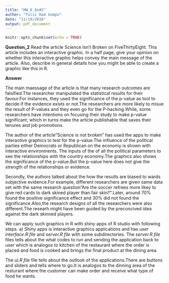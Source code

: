 ```yaml
---
title: "HW_6_Qs#2"
author: "Tulsi Ram Gompo"
date: "11/19/2016"
output: pdf_document
---
```


```r
knitr::opts_chunk$set(echo = TRUE)
```

**Question_2**
Read the article Science Isn’t Broken on FiveThirtyEight. This article includes an interactive graphic. In a half page, give your opinion on whether this interactive graphic helps convey the main message of the article. Also, describe in general details how you might be able to create a graphic like this in R.

           
**Answer**


The main maessage of the article is that many research outcomes are falsified.The researcher manipulated the statistical results for their favour.For instances, they used the significance of the p-value as tool to decide if the evidence exists or not.The researchers are more likely to misue the result of P-values and they even go for the P-hacking.While, some researchers have intentions  on focusing their study to make p-value significant; which in turns make the article publishable that saves their tenures and job promotions.

The author of the article"Science is not broken" has used the  apps to make interactive graphics  to test for the p-value.The influence of the political parties either Democrats or Republican on the economy is shown with interactive environments. The inputs of the of all the political parameters to see the relationships with the country economy.The graphics also shows the significance of the p-value.But the p-value here does not give the strength of the relationships or evidence.

Secondly, the authors talked about the how the results are biased to wards subjective evidence.For example, different researchers are given same data set with the same research question"Are the soccer refrees more likey to give red cards to dark skined player than fair skin?".Later, around 70% found the positive significance effect and 30% did not found the significance.Also,the research designs of all the researchers were also different.The researh might have been guided by the preconcived idea against the dark skinned players.
 

We can apply such graphics in R with shiny apps of R studio with following steps.
a) Shiny apps is interactive graphics applications and has *user interface.R file* and *server.R file* with some subdirectories.
The *server.R file* files tells about the what codes to run and sending the application back to user which is analogos to kitchen of the restaurant where the order is placed and food is cooked and brings the final product at the dining area.

The *ui.R file* file tells about the outlook of the applications.There are buttons and sliders and tells where to go.It is analogos to the dinning area of the resturant where the customer can make order and receive what type of food he wants.



